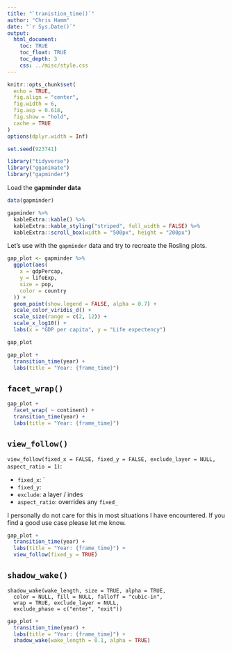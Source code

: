 ```yaml
---
title: "`tranistion_time()`"
author: "Chris Hamm"
date: "`r Sys.Date()`"
output: 
  html_document:
    toc: TRUE
    toc_float: TRUE
    toc_depth: 3
    css: ../misc/style.css
---
```



```r
knitr::opts_chunk$set(
  echo = TRUE,
  fig.align = "center",
  fig.width = 6,
  fig.asp = 0.618,
  fig.show = "hold",
  cache = TRUE
)
options(dplyr.width = Inf)
```


```r
set.seed(923741)

library("tidyverse")
library("gganimate")
library("gapminder")
```

Load the **gapminder data**

```r
data(gapminder)

gapminder %>% 
  kableExtra::kable() %>% 
  kableExtra::kable_styling("striped", full_width = FALSE) %>% 
  kableExtra::scroll_box(width = "500px", height = "200px")
```


Let's use with the `gapminder` data and try to recreate the Rosling plots.


```r
gap_plot <- gapminder %>%
  ggplot(aes(
    x = gdpPercap,
    y = lifeExp,
    size = pop,
    color = country
  )) +
  geom_point(show.legend = FALSE, alpha = 0.7) +
  scale_color_viridis_d() +
  scale_size(range = c(2, 12)) +
  scale_x_log10() +
  labs(x = "GDP per capita", y = "Life expectency")

gap_plot
```


```r
gap_plot +
  transition_time(year) +
  labs(title = "Year: {frame_time}")
```


## `facet_wrap()`
```r
gap_plot +
  facet_wrap( ~ continent) +
  transition_time(year) +
  labs(title = "Year: {frame_time}")
```


## `view_follow()`

`view_follow(fixed_x = FALSE, fixed_y = FALSE, exclude_layer = NULL, aspect_ratio = 1)`:

  - `fixed_x`: `
  - `fixed_y`:
  - `exclude`: a layer / indes
  - `aspect_ratio`: overrides any `fixed_`

I personally do not care for this in most situations I have encountered. If you find a good use case please let me know.

```r
gap_plot +
  transition_time(year) +
  labs(title = "Year: {frame_time}") +
  view_follow(fixed_y = TRUE)
```


## `shadow_wake()`

```
shadow_wake(wake_length, size = TRUE, alpha = TRUE,
  color = NULL, fill = NULL, falloff = "cubic-in",
  wrap = TRUE, exclude_layer = NULL,
  exclude_phase = c("enter", "exit"))
```

```r
gap_plot +
  transition_time(year) +
  labs(title = "Year: {frame_time}") +
  shadow_wake(wake_length = 0.1, alpha = TRUE)
```
